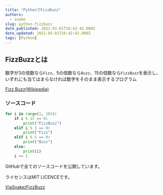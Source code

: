 ```yaml
---
title: "PythonでFizzBuzz"
authors:
  - snake
slug: python-fizzbuzz
date_published: 2021-03-01T16:42:42.000Z
date_updated: 2021-03-01T16:42:42.000Z
tags: [Python]
---
```


## FizzBuzzとは

数字が3の倍数なら`Fizz`、5の倍数なら`Buzz`、15の倍数なら`FizzBuzz`を表示し、いずれにも当てはまらなければ数字をそのまま表示するプログラム

[Fizz Buzz(Wikipedia)](https://ja.wikipedia.org/wiki/Fizz_Buzz)

### ソースコード

```python
for i in range(1, 101):
    if i % 15 == 0:
        print("FizzBuzz")
    elif i % 3 == 0:
        print("Fizz")
    elif i % 5 == 0:
        print("Buzz")
    else:
        print(i)
    i += 1
```

GitHubで全てのソースコードを公開しています。

ライセンスはMIT LICENCEです。

[ViaSnake/FizzBuzz](https://github.com/ViaSnake/FizzBuzz)
